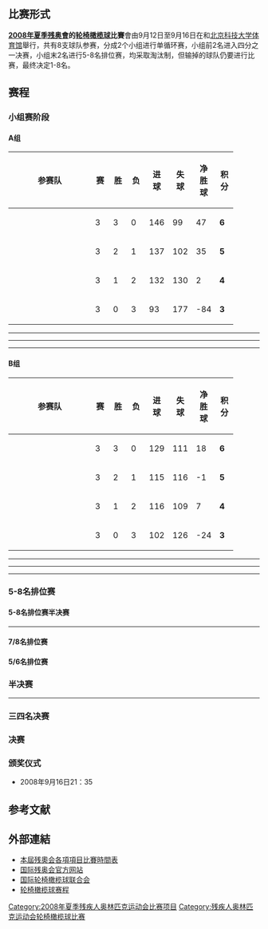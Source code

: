 ==比赛形式==
'''[[2008年夏季残奥會|2008年夏季残奥會]]的[[橄榄球|轮椅橄榄球]]比賽'''會由9月12日至9月16日在和[[北京科技大学体育馆|北京科技大学体育馆]]舉行，共有8支球队参赛，分成2个小组进行单循环赛，小组前2名进入四分之一决赛，小组末2名进行5-8名排位赛，均采取淘汰制，但输掉的球队仍要进行比赛，最终决定1-8名。
<!-- 注释出：[[File:2008cahlyglq.jpg|right]] -->

== 赛程 ==
=== 小组赛阶段 ===
==== A组 ====
{| class="wikitable" style="text-align:center;"
|-
!width=150|参赛队
!width=20|赛
!width=20|胜
!width=20|负
!width=20|进球
!width=20|失球
!width=20|净胜球
!width=20|积分
|-
|align=left|{{USA}}
|3||3||0||146||99||47||'''6'''
|-
|align=left|{{CAN}}
|3||2||1||137||102||35||'''5'''
|-
|align=left|{{JPN}}
|3||1||2||132||130||2||'''4'''
|-
|align=left|{{CHN}}
|3||0||3||93||177||-84||'''3'''
|}

{{footballbox
|date = 2008年9月12日
|time= 13:00
|team1 = {{flaglink|美国|国家轮椅橄榄球队}}
|score = 65 - 30
|team2 = {{flaglink|中国|国家轮椅橄榄球队}}
|goals1 = 
|goals2 = 
|stadium = [[北京科技大学体育馆|北京科技大学体育馆]]
|attendance=
|referee: 
}}
----
{{footballbox
|date = 2008年9月12日
|time= 15:00
|team1 = {{flaglink|加拿大|国家轮椅橄榄球队}}
|score = 48 - 40
|team2 = {{flaglink|日本|国家轮椅橄榄球队}}
|goals1 = 
|goals2 = 
|stadium = [[北京科技大学体育馆|北京科技大学体育馆]]
|attendance=
|referee: 
}}
{{footballbox
|date = 2008年9月13日
|time= 13:00
|team1 = {{flaglink|加拿大|国家轮椅橄榄球队}}
|score = 57 - 25
|team2 = {{flaglink|中国|国家轮椅橄榄球队}}
|goals1 = 
|goals2 = 
|stadium = [[北京科技大学体育馆|北京科技大学体育馆]]
|attendance=
|referee: 
}}
----
{{footballbox
|date = 2008年9月13日
|time= 15:00
|team1 = {{flaglink|美国|国家轮椅橄榄球队}}
|score = 44 - 37
|team2 = {{flaglink|日本|国家轮椅橄榄球队}}
|goals1 = 
|goals2 = 
|stadium = [[北京科技大学体育馆|北京科技大学体育馆]]
|attendance=
|referee: 
}}
{{footballbox
|date = 2008年9月14日
|time= 13:00
|team1 = {{flaglink|日本|国家轮椅橄榄球队}}
|score = 55 - 38
|team2 = {{flaglink|中国|国家轮椅橄榄球队}}
|goals1 = 
|goals2 = 
|stadium = [[北京科技大学体育馆|北京科技大学体育馆]]
|attendance=
|referee: 
}}
----
{{footballbox
|date = 2008年9月14日
|time= 15:00
|team1 = {{flaglink|美国|国家轮椅橄榄球队}}
|score = 37 - 32
|team2 = {{flaglink|加拿大|国家轮椅橄榄球队}}
|goals1 = 
|goals2 = 
|stadium = [[北京科技大学体育馆|北京科技大学体育馆]]
|attendance=
|referee: 
}}


==== B组 ====
{| class="wikitable" style="text-align:center;"
|-
!width=150|参赛队
!width=20|赛
!width=20|胜
!width=20|负
!width=20|进球
!width=20|失球
!width=20|净胜球
!width=20|积分
|-
|align=left|{{AUS}}
|3||3||0||129||111||18||'''6'''
|-
|align=left|{{GBR}}
|3||2||1||115||116||-1||'''5'''
|-
|align=left|{{NZL}}
|3||1||2||116||109||7||'''4'''
|-
|align=left|{{GER}}
|3||0||3||102||126||-24||'''3'''
|}

{{footballbox
|date = 2008年9月12日
|time= 18:00
|team1 = {{flaglink|澳大利亚|国家轮椅橄榄球队}}
|score = 47 - 36
|team2 = {{flaglink|德国|国家轮椅橄榄球队}}
|goals1 = 
|goals2 = 
|stadium = [[北京科技大学体育馆|北京科技大学体育馆]]
|attendance=
|referee: 
}}
----
{{footballbox
|date = 2008年9月12日
|time= 20:00
|team1 = {{flaglink|英国|国家轮椅橄榄球队}}
|score = 39 - 38
|team2 = {{flaglink|新西兰|国家轮椅橄榄球队}}
|goals1 = 
|goals2 = 
|stadium = [[北京科技大学体育馆|北京科技大学体育馆]]
|attendance=
|referee: 
}}
{{footballbox
|date = 2008年9月13日
|time= 18:00
|team1 = {{flaglink|英国|国家轮椅橄榄球队}}
|score = 39 - 35
|team2 = {{flaglink|德国|国家轮椅橄榄球队}}
|goals1 = 
|goals2 = 
|stadium = [[北京科技大学体育馆|北京科技大学体育馆]]
|attendance=
|referee: 
}}
----
{{footballbox
|date = 2008年9月13日
|time= 20:00
|team1 = {{flaglink|澳大利亚|国家轮椅橄榄球队}}
|score = 39 - 38
|team2 = {{flaglink|新西兰|国家轮椅橄榄球队}}
|goals1 = 
|goals2 = 
|stadium = [[北京科技大学体育馆|北京科技大学体育馆]]
|attendance=
|referee: 
}}
{{footballbox
|date = 2008年9月14日
|time= 18:00
|team1 = {{flaglink|新西兰|国家轮椅橄榄球队}}
|score = 40 - 31
|team2 = {{flaglink|德国|国家轮椅橄榄球队}}
|goals1 = 
|goals2 = 
|stadium = [[北京科技大学体育馆|北京科技大学体育馆]]
|attendance=
|referee: 
}}
----
{{footballbox
|date = 2008年9月14日
|time= 20:00
|team1 = {{flaglink|澳大利亚|国家轮椅橄榄球队}}
|score = 43 - 37
|team2 = {{flaglink|英国|国家轮椅橄榄球队}}
|goals1 = 
|goals2 = 
|stadium = [[北京科技大学体育馆|北京科技大学体育馆]]
|attendance=
|referee: 
}}

=== 5-8名排位赛 ===
==== 5-8名排位赛半决赛 ====
{{footballbox
|date = 2008年9月15日
|time= 13:00
|team1 = {{JPN}}
|score = 38 - 39
|team2 = {{GER}}
|goals1 = 
|goals2 = 
|stadium = [[北京科技大学体育馆|北京科技大学体育馆]]
|attendance=
|referee: 
}}
----
{{footballbox
|date = 2008年9月15日
|time= 15:00
|team1 = {{CHN}}
|score = 34 - 47
|team2 = {{NZL}}
|goals1 = 
|goals2 = 
|stadium = [[北京科技大学体育馆|北京科技大学体育馆]]
|attendance=
|referee: 
}}


==== 7/8名排位赛 ====
{{footballbox
|date = 2008年9月16日
|time= 13:00
|team1 = {{CHN}}
|score = 32 - 58
|team2 = {{JPN}}
|goals1 = 
|goals2 = 
|stadium = [[北京科技大学体育馆|北京科技大学体育馆]]
|attendance=
|referee: 
}}


==== 5/6名排位赛 ====
{{footballbox
|date = 2008年9月16日
|time= 15:00
|team1 = {{NZL}}
|score = 28 - 25
|team2 = {{GER}}
|goals1 = 
|goals2 = 
|stadium = [[北京科技大学体育馆|北京科技大学体育馆]]
|attendance=
|referee: 
}}

=== 半决赛 ===
{{footballbox
|date = 2008年9月15日
|time= 18:00
|team1 = {{USA}}
|score = 35 - 32
|team2 = {{GBR}}
|goals1 = 
|goals2 = 
|stadium = [[北京科技大学体育馆|北京科技大学体育馆]]
|attendance=
|referee: 
}}
----
{{footballbox
|date = 2008年9月15日
|time= 20:00
|team1 = {{CAN}}
|score = 40 - 41
|team2 = {{AUS}}
|goals1 = 
|goals2 = 
|stadium = [[北京国家体育馆|北京国家体育馆]]
|attendance=
|referee: 
}}


=== 三四名决赛 ===
{{footballbox
|date = 2008年9月16日
|time= 18:00
|team1 = {{CAN}}
|score = 47 - 41
|team2 = {{GBR}}
|goals1 = 
|goals2 = 
|stadium = [[北京科技大学体育馆|北京科技大学体育馆]]
|attendance=
|referee: 
}}


=== 决赛 ===
{{footballbox
|date = 2008年9月16日
|time= 20:00
|team1 = {{USA}}
|score = 53 - 44
|team2 = {{AUS}}
|goals1 = 
|goals2 = 
|stadium = [[北京科技大学体育馆|北京科技大学体育馆]]
|attendance=
|referee: 
}}


=== 颁奖仪式 ===
*2008年9月16日21：35

== 参考文献 ==
<div class="references-small">
<references />
</div>

== 外部連結 ==
*[https://web.archive.org/web/20080607023738/http://paralympic.beijing2008.cn/schedules/index.shtml 本屆残奧会各項項目比賽時間表]
*[http://www.paralympic.org 国际残奥会官方网站]{{Wayback|url=http://www.paralympic.org/ |date=20060511001905 }}
*[http://www.iwrf.com 国际轮椅橄榄球联合会]{{Wayback|url=http://www.iwrf.com/ |date=20110306052636 }}
*[ftp://iwrf.com/Beijing%202008%20Schedule.pdf 轮椅橄榄球赛程]{{dead link|date=十一月 2017 |bot=InternetArchiveBot }}

{{残疾人奥林匹克运动会轮椅橄榄球比赛}}
{{2008年夏季殘疾人奧林匹克運動會項目}}

[[Category:2008年夏季残疾人奥林匹克运动会比赛项目|Category:2008年夏季残疾人奥林匹克运动会比赛项目]]
[[Category:残疾人奥林匹克运动会轮椅橄榄球比赛|Category:残疾人奥林匹克运动会轮椅橄榄球比赛]]